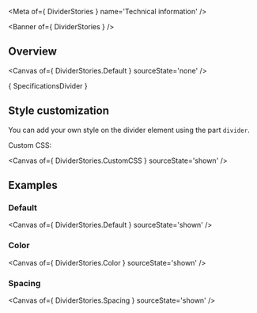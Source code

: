 
<Meta of={ DividerStories } name='Technical information' />

<Banner of={ DividerStories } />

## Overview

<Canvas of={ DividerStories.Default } sourceState='none' />

<Markdown>{ SpecificationsDivider }</Markdown>

## Style customization

You can add your own style on the divider element using the part `divider`.

Custom CSS:

<Canvas of={ DividerStories.CustomCSS } sourceState='shown' />

## Examples

### Default

<Canvas of={ DividerStories.Default } sourceState='shown' />

### Color

<Canvas of={ DividerStories.Color } sourceState='shown' />

### Spacing

<Canvas of={ DividerStories.Spacing } sourceState='shown' />
